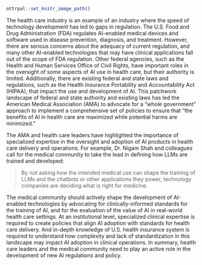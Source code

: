 ```r
ottrpal::set_knitr_image_path()
```

The health care industry is an example of an industry where the speed of technology development has led to gaps in regulation. The U.S. Food and Drug Administration (FDA) regulates AI-enabled medical devices and software used in disease prevention, diagnosis, and treatment. However, there are serious concerns about the adequacy of current regulation, and many other AI-enabled technologies that may have clinical applications fall out of the scope of FDA regulation. Other federal agencies, such as the Health and Human Services Office of Civil Rights, have important roles in the oversight of some aspects of AI use in health care, but their authority is limited. Additionally, there are existing federal and state laws and regulations, such as the Health Insurance Portability and Accountability Act (HIPAA), that impact the use and development of AI. This patchwork landscape of federal and state authority and existing laws has led the American Medical Association (AMA) to advocate for a “whole government” approach to implement a comprehensive set of policies to ensure that “the benefits of AI in health care are maximized while potential harms are minimized.”

The AMA and health care leaders have highlighted the importance of specialized expertise in the oversight and adoption of AI products in health care delivery and operations. For example, Dr. Nigam Shah and colleagues call for the medical community to take the lead in defining how LLMs are trained and developed:

>   By not asking how the intended medical use can shape the training of LLMs and the chatbots or other applications they power, technology companies are deciding what is right for medicine.

The medical community should actively shape the development of AI-enabled technologies by advocating for clinically-informed standards for the training of AI, and for the evaluation of the value of AI in real-world health care settings. At an institutional level, specialized clinical expertise is required to create policies that align AI adoption with standards for health care delivery. And in-depth knowledge of U.S. health insurance system is required to understand how complexity and lack of standardization in this landscape may impact AI adoption in clinical operations. In summary, health care leaders and the medical community need to play an active role in the development of new AI regulations and policy.


